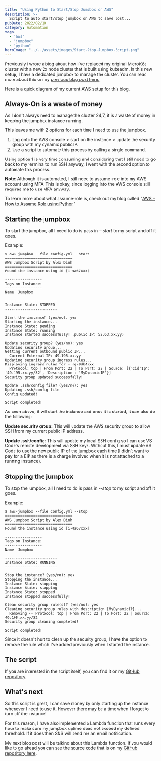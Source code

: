 ```yaml
---
title: "Using Python to Start/Stop Jumpbox on AWS"
description: >-
  Script to auto start/stop jumpbox on AWS to save cost...
pubDate: 2022/02/10
category: Automation
tags:
  - "aws"
  - "jumpbox"
  - "python"
heroImage: "../../assets/images/Start-Stop-Jumpbox-Script.png"
---
```


Previously I wrote a blog about how I've replaced my original MicroK8s cluster with a new 2x node cluster that is built using kubeadm. In this new setup, I have a dedicated jumpbox to manage the cluster. You can read more about this on my [previous blog post here.](https://lexdsolutions.com/2022/01/replacing-microk8s-with-kubernetes-cluster-created-by-kubeadm/)

Here is a quick diagram of my current AWS setup for this blog.

<ImageZoom src="/images/kubeadm-Cluster-Design.png" client:load />

## Always-On is a waste of money

As I don't always need to manage the cluster 24/7, it is a waste of money in keeping the jumpbox instance running.

This leaves me with 2 options for each time I need to use the jumpbox.

1. Log onto the AWS console > start on the instance > update the security group with my dynamic public IP.
2. Use a script to automate this process by calling a single command.

Using option 1 is very time consuming and considering that I still need to go back to my terminal to run SSH anyway, I went with the second option to automate this process.

**Note**: Although it is automated, I still need to assume-role into my AWS account using MFA. This is okay, since logging into the AWS console still requires me to use MFA anyway.

To learn more about what assume-role is, check out my blog called "[AWS – How to Assume Role using Python](https://lexdsolutions.com/2021/09/how-to-assume-role-on-aws-and-using-python/)"

## Starting the jumpbox

To start the jumpbox, all I need to do is pass in _\--start_ to my script and off it goes.

Example:

```raw
$ aws-jumpbox --file config.yml --start
===============================
AWS Jumpbox Script by Alex Dinh
===============================
Found the instance using id [i-0a67xxx]

-----------------
Tags on Instance:
-----------------
Name: Jumpbox

------------------------
Instance State: STOPPED
------------------------

Start the instance? (yes/no): yes
Starting the instance...
Instance State: pending
Instance State: running
Instance started successfully! (public IP: 52.63.xx.yy)

Update security group? (yes/no): yes
Updating security group...
Getting current outbound public IP...
  Current External IP: 49.195.xx.yy
Updating security group ingress rules...
Displaying ingress rules for - sg-0db4xxx
  Protocol: tcp | From Port: 22 | To Port: 22 | Source: [{'CidrIp': '49.195.xx.yy/32', 'Description': 'MyDynamicIP'}]
Security group updated successfully!

Update .ssh/config file? (yes/no): yes
Updating .ssh/config file
Config updated!

Script completed!
```

As seen above, it will start the instance and once it is started, it can also do the following:

**Update security group:** This will update the AWS security group to allow SSH from my current public IP address.

**Update .ssh/config:** This will update my local SSH config so I can use VS Code's remote development via SSH keys. Without this, I must update VS Code to use the new public IP of the jumpbox each time (I didn't want to pay for a EIP as there is a charge involved when it is not attached to a running instance).

## Stopping the jumpbox

To stop the jumpbox, all I need to do is pass in _\--stop_ to my script and off it goes.

Example:

```raw
$ aws-jumpbox --file config.yml --stop
===============================
AWS Jumpbox Script by Alex Dinh
===============================
Found the instance using id [i-0a67xxx]

-----------------
Tags on Instance:
-----------------
Name: Jumpbox

------------------------
Instance State: RUNNING
------------------------

Stop the instance? (yes/no): yes
Stopping the instance...
Instance State: stopping
Instance State: stopping
Instance State: stopped
Instance stopped successfully!

Clean security group rule(s)? (yes/no): yes
Cleaning security group rules with description [MyDynamicIP]...
  Removing -- Protocol: tcp | From Port: 22 | To Port: 22 | Source: 49.195.xx.yy/32
Security group cleaning completed!

Script completed!
```

Since it doesn't hurt to clean up the security group, I have the option to remove the rule which I've added previously when I started the instance.

## The script

If you are interested in the script itself, you can find it on my [GitHub repository](https://github.com/88lexd/lexd-solutions/tree/main/misc-scripts/python-aws-jumpbox).

## What's next

So this script is great, I can save money by only starting up the instance whenever I need to use it. However there may be a time when I forget to turn off the instance!

For this reason, I have also implemented a Lambda function that runs every hour to make sure my jumpbox uptime does not exceed my defined threshold. If it does then SNS will send me an email notification.

My next blog post will be talking about this Lambda function. If you would like to go ahead you can see the source code that is on my [GitHub repository here](https://github.com/88lexd/lexd-solutions/tree/main/aws-wordpress/3-app-configuration/lambda-jumpbox-uptime).
